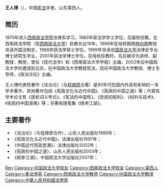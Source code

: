 {{BLP unsourced|time=2010-5-7}}

'''王人博'''（{{bd|1958年||}}），中国[[宪法|宪法]]学者，山东莱西人。

== 简历 ==

1979年进入[[西南政法学院|西南政法学院]]法律系学习，1983年获法学学士学位，后留校任教，在西南政法学院（现[[西南政法大学|西南政法大学]]）执教长达19年。1986年在母校跟随[[林向荣|林向荣]]教授攻读外国法制史，1989年获法学硕士学位，1999年攻读[[中国政法大学|中国政法大学]]法律史专业博士研究生学业，2001年获法学博士学位。在母校任教时，先后被评为讲师、副教授、教授，曾任《现代法学》和《西南政法大学学报》主编。2002年应中国政法大学的邀请到北京，在中国政法大学教授宪法。现任中国政法大学教授、博士生导师，《政法论坛》主编。

王人博代表性著作《法治论》（与[[程燎原|程燎原]]合著）是90年代在国内外具有影响的一本学术著作，其他著作包括《宪政文化与近代中国》、《宪政的中国之道》等；代表性学术论文有《民权词义考论》、《宪法的中国性》、《庶民的胜利》、《权利与技术》、《宪政的中国语境》等；另著有随笔集《桃李江湖》。

==主要著作== 
*《法治论》（与程燎原合作），山东人民出版社1989年；
*《宪政文化与近代中国》，法律出版社1997年；
*《中国近代宪政思潮》，法律出版社2002年；
*《宪政的中国之道》，山东人民出版社2003年；
*《桃李江湖》，中国政法大学出版社2007年；

{{China-academic-bio-stub}}
{{normdaten}}
{{DEFAULTSORT:wang renbo}}
[[Category:王姓|Ren]]
[[Category:中国政法大学校友|Category:中国政法大学校友]]
[[Category:西南政法大学校友|Category:西南政法大学校友]]
[[Category:莱西人|Category:莱西人]]
[[Category:憲法學家|Category:憲法學家]]
[[Category:西南政法大学教师|Category:西南政法大学教师]]
[[Category:中国政法大学教授|Category:中国政法大学教授]]
[[Category:中華人民共和國法學家|Category:中華人民共和國法學家]]